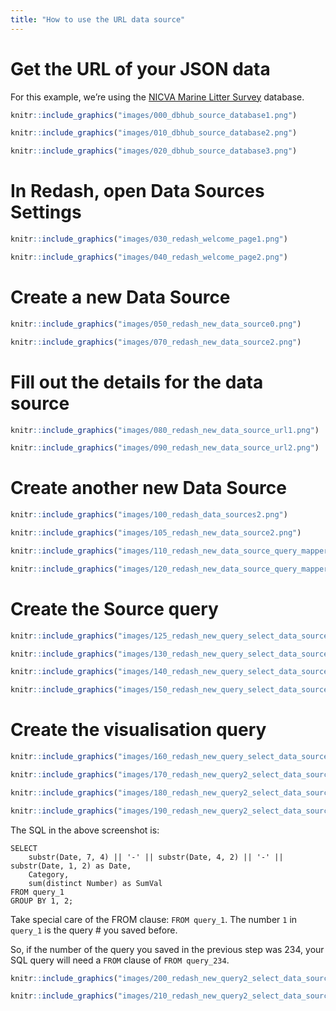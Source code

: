```yaml
---
title: "How to use the URL data source"
---
```


# Get the URL of your JSON data

For this example, we're using the [NICVA Marine Litter Survey](https://dbhub.io/nicva/Marine%20Litter%20Survey%20(Keep%20Northern%20Ireland%20Beautiful).sqlite) database.

```r
knitr::include_graphics("images/000_dbhub_source_database1.png")
```

```r
knitr::include_graphics("images/010_dbhub_source_database2.png")
```

```r
knitr::include_graphics("images/020_dbhub_source_database3.png")
```

# In Redash, open Data Sources Settings

```r
knitr::include_graphics("images/030_redash_welcome_page1.png")
```

```r
knitr::include_graphics("images/040_redash_welcome_page2.png")
```

# Create a new Data Source

```r
knitr::include_graphics("images/050_redash_new_data_source0.png")
```

```r
knitr::include_graphics("images/070_redash_new_data_source2.png")
```

# Fill out the details for the data source

```r
knitr::include_graphics("images/080_redash_new_data_source_url1.png")
```

```r
knitr::include_graphics("images/090_redash_new_data_source_url2.png")
```

# Create another new Data Source

```r
knitr::include_graphics("images/100_redash_data_sources2.png")
```

```r
knitr::include_graphics("images/105_redash_new_data_source2.png")
```

```r
knitr::include_graphics("images/110_redash_new_data_source_query_mapper1.png")
```

```r
knitr::include_graphics("images/120_redash_new_data_source_query_mapper2.png")
```

# Create the Source query

```r
knitr::include_graphics("images/125_redash_new_query_select_data_source0.png")
```

```r
knitr::include_graphics("images/130_redash_new_query_select_data_source1.png")
```

```r
knitr::include_graphics("images/140_redash_new_query_select_data_source2.png")
```

```r
knitr::include_graphics("images/150_redash_new_query_select_data_source3.png")
```

# Create the visualisation query

```r
knitr::include_graphics("images/160_redash_new_query_select_data_source4.png")
```

```r
knitr::include_graphics("images/170_redash_new_query2_select_data_source1.png")
```

```r
knitr::include_graphics("images/180_redash_new_query2_select_data_source2.png")
```

```r
knitr::include_graphics("images/190_redash_new_query2_select_data_source3.png")
```

The SQL in the above screenshot is:

```
SELECT
    substr(Date, 7, 4) || '-' || substr(Date, 4, 2) || '-' || substr(Date, 1, 2) as Date,
    Category,
    sum(distinct Number) as SumVal
FROM query_1
GROUP BY 1, 2;
```

Take special care of the FROM clause: `FROM query_1`.  The number `1` in `query_1`
is the query # you saved before.

So, if the number of the query you saved in the previous step was 234, your SQL
query will need a `FROM` clause of `FROM query_234`.

```r
knitr::include_graphics("images/200_redash_new_query2_select_data_source4.png")
```

```r
knitr::include_graphics("images/210_redash_new_query2_select_data_source5.png")
```
